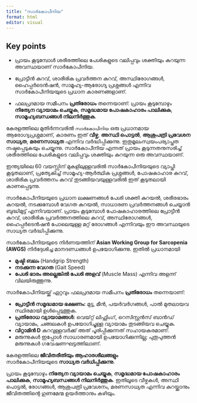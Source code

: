 ```yaml
---
title: "സാർകോപീനിയ"
format: html
editor: visual
---
```


::: callout-note
## Key points

-   പ്രായം കൂടുമ്പോൾ ശരീരത്തിലെ പേശികളുടെ വലിപ്പവും ശക്തിയും കുറയുന്ന അവസ്ഥയാണ് സാർകോപീനിയ.

-   പ്രോട്ടീൻ കുറവ്, ശാരീരിക പ്രവർത്തന കുറവ്, അസ്ഥിരോഗങ്ങൾ, ഹൈപ്പർടെൻഷൻ, സാമൂഹ്യ-ആരോഗ്യ പ്രശ്നങ്ങൾ എന്നിവ സാർകോപീനിയയുടെ പ്രധാന കാരണങ്ങളാണ്.

-   ഫലപ്രദമായ സമീപനം **പ്രതിരോധം** തന്നെയാണ്: പ്രായം കൂടുമ്പോഴും **നിത്യേന വ്യായാമം ചെയ്യുക**, **സമൃദ്ധമായ പോഷകാഹാരം പാലിക്കുക**, **സാമൂഹ്യബന്ധങ്ങൾ നിലനിർത്തുക**.
:::

കേരളത്തിലെ മുതിർന്നവരിൽ `സാർകോപീനിയ` ഒരു പ്രധാനമായ ആരോഗ്യപ്രശ്നമാണ്, കാരണം ഇത് **വീഴ്ച**, **അസ്ഥി പൊട്ടൽ**, **ആശുപത്രി പ്രവേശന സാധ്യത**, **മരണസാധ്യത** എന്നിവ വർദ്ധിപ്പിക്കുന്നു. ഇതുമൂലംസ്വയംപര്യാപ്തത നഷ്ടപ്പെടുകയും ചെയ്യുന്നു. സാർകോപീനിയ എന്നത് പ്രായം കൂടുന്നതനുസരിച്ച് ശരീരത്തിലെ പേശികളുടെ വലിപ്പവും ശക്തിയും കുറയുന്ന ഒരു അവസ്ഥയാണ്.

ഇന്ത്യയിലെ 60 വയസ്സിന് മുകളിലുള്ളവരിൽ സാർകോപീനിയയുടെ വ്യാപ്തി കൂടുതലാണ്, പ്രത്യേകിച്ച് സാമൂഹ്യ-ആർത്ഥിക പ്രശ്നങ്ങൾ, പോഷകാഹാര കുറവ്, ശാരീരിക പ്രവർത്തനം കുറവ് തുടങ്ങിയവയുള്ളവരിൽ ഇത് കൂടുതലായി കാണപ്പെടുന്നു.

സാർകോപീനിയയുടെ പ്രധാന ലക്ഷണങ്ങൾ പേശി ശക്തി കുറയൽ, ശരീരഭാരം കുറയൽ, നടക്കുമ്പോൾ വേഗത കുറയൽ, സാധാരണ പ്രവർത്തനങ്ങൾ ചെയ്യാൻ ബുദ്ധിമുട്ട് എന്നിവയാണ്. പ്രായം കൂടുമ്പോൾ പോഷകാഹാരത്തിലെ പ്രോട്ടീൻ കുറവ്, ശാരീരിക പ്രവർത്തനത്തിലെ കുറവ്, അസ്ഥിരോഗങ്ങൾ, ഹൈപ്പർടെൻഷൻ പോലെയുള്ള മറ്റ് രോഗങ്ങൾ എന്നിവയും ഈ അവസ്ഥയുടെ സാധ്യത വർദ്ധിപ്പിക്കുന്നു.

സാർകോപീനിയയുടെ നിർണയത്തിന് **Asian Working Group for Sarcopenia (AWGS)** നിർദ്ദേശിച്ച മാനദണ്ഡങ്ങൾ ഉപയോഗിക്കുന്നു. ഇതിൽ പ്രധാനമായി

-   **മുഷ്ടി** **ബലം** (Handgrip Strength)
-   **നടക്കുന്ന വേഗത** (Gait Speed)
-   **പേശി ഭാരം അല്ലെങ്കിൽ പേശി അളവ്** (Muscle Mass) എന്നിവ അളന്ന് വിലയിരുത്തുന്നു.

സാർകോപീനിയയ്ക്ക് ഏറ്റവും ഫലപ്രദമായ സമീപനം **പ്രതിരോധം** തന്നെയാണ്:

-   **പ്രോട്ടീൻ സമൃദ്ധമായ ഭക്ഷണം:** മുട്ട, മീൻ, പയർവർഗങ്ങൾ, പാൽ മുതലായവ സ്ഥിരമായി ഉൾപ്പെടുത്തുക.
-   **പ്രതിരോധ വ്യായാമങ്ങൾ:** വെയ്റ്റ് ലിഫ്റ്റിംഗ്, റെസിസ്റ്റൻസ് ബാൻഡ് വ്യായാമം, ചങ്ങലകൾ ഉപയോഗിച്ചുള്ള വ്യായാമം തുടങ്ങിയവ ചെയ്യുക.
-   **വിറ്റാമിൻ D** കുറവുള്ളവർക്ക് അത് പൂരിപ്പിക്കുന്നത് സഹായകരമാണ്.
-   മരുന്നുകൾ ഇപ്പോൾ സാധാരണമായി ഉപയോഗിക്കുന്നില്ല; പുതുപുത്തൻ മരുന്നുകൾ ഗവേഷണഘട്ടത്തിലാണ്.

കേരളത്തിലെ **ജീവിതരീതിയും ആഹാരശീലങ്ങളും** സാർകോപീനിയയുടെ **സാധ്യത വർധിപ്പിക്കുന്നു**.

പ്രായം കൂടുമ്പോഴും **നിത്യേന വ്യായാമം ചെയ്യുക**, **സമൃദ്ധമായ പോഷകാഹാരം പാലിക്കുക**, **സാമൂഹ്യബന്ധങ്ങൾ നിലനിർത്തുക**. ഇതിലൂടെ വീഴ്ചകൾ, അസ്ഥി പൊട്ടൽ, രോഗങ്ങൾ, ആശുപത്രി പ്രവേശനം, മരണസാധ്യത എന്നിവ കുറയ്ക്കാനും ജീവിതത്തിന്റെ ഗുണമേന്മ ഉയർത്താനും കഴിയും.
